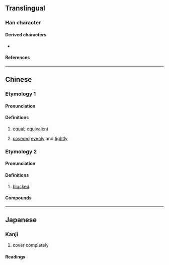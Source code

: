 {{also|䓣}}
{{character info}}
==Translingual==

===Han character===
{{Han char|rn=13|rad=冂|as=09|sn=11|four=|canj=TLBO|ids=⿱廿⿻巾𠓜}}

====Derived characters====
* {{l|mul|[[慲]]([[𰒆]]) [[暪]] [[樠]]([[𣗊]]) [[滿]]([[满]]) [[璊]]([[𫞩]]) [[瞞]]([[瞒]]) [[蟎]]([[螨]]) [[襔]] [[蹣]]([[蹒]]) [[鏋]]([[𬭮]]) [[顢]]([[颟]]) [[鬗]]([[𱆆]]) [[㙢]]([[𰊟]]) [[㨺]] [[䊟]]([[𰫋]]) [[䐽]]([[𰯎]]) [[䝡]]([[𬥊]]) [[䤍]]([[𰼑]]) [[𡠪]] [[𡦖]] [[𢟮]] [[𣝮]] [[𣯩]]([[𣯣]]) [[𤂙]] [[𤃐]] [[𤡁]] [[𥡹]] [[𥲈]] [[𦔚]] [[𧫩]] [[𧱼]] [[𩞘]]([[𬳏]]) [[𩡙]] [[𩺴]] [[𪯿]] [[𫧥]] [[𰃬]] [[𰟓]]}}

====References====
{{Han ref|kx=0129.320|hdz=10101.030|uh=34BC}}

----

==Chinese==

===Etymology 1===
{{zh-forms|alt=䓣}}

====Pronunciation====
{{zh-pron
|m=mán
|c=mun4
|mc=y
|oc=
|ma=
|cat=a
}}

====Definitions====
{{zh-hanzi}}

# {{zh-hg}} [[equal]]; [[equivalent]]
# {{zh-hg}} [[cover]]ed [[even]]ly and [[tight]]ly

===Etymology 2===
{{zh-forms|alt=盲,盟,萌}}

====Pronunciation====
{{zh-pron
|c=mang4
|cat=a
}}

====Definitions====
{{zh-hanzi}}

# {{lb|zh|Cantonese}} [[blocked]]

====Compounds====
{{zh-der|㒼鼻|㒼塞}}

----

==Japanese==

===Kanji===
{{ja-kanji|grade=|rs=心11}}

# cover completely

====Readings====
{{ja-readings
|on=ばん, まん
}}